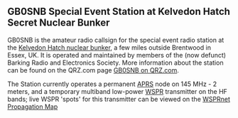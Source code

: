 == GB0'''SNB'''  Special Event Station at Kelvedon Hatch '''S'''ecret '''N'''uclear '''B'''unker==

GB0SNB is the amateur radio callsign for the special event radio station at the [http://www.secretnuclearbunker.com Kelvedon Hatch nuclear bunker], a few miles outside Brentwood in Essex, UK. It is operated and maintained by members of the (now defunct) Barking Radio and Electronics Society. More information about the station can be found on the QRZ.com page [http://www.qrz.com/db/gb0snb GB0SNB on QRZ.com].

The Station currently operates a permanent [https://en.wikipedia.org/wiki/Automatic_Packet_Reporting_System APRS] node on 145 MHz - 2 meters, and a temporary multiband low-power [http://physics.princeton.edu/pulsar/K1JT/wspr.html WSPR] transmitter on the HF bands; live WSPR 'spots' for this transmitter can be viewed on the [http://wsprnet.org/drupal/wsprnet/map&band=All&callsign=gb0snb&latitude=20&longitude=20&minutes=600 WSPRnet Propagation Map]